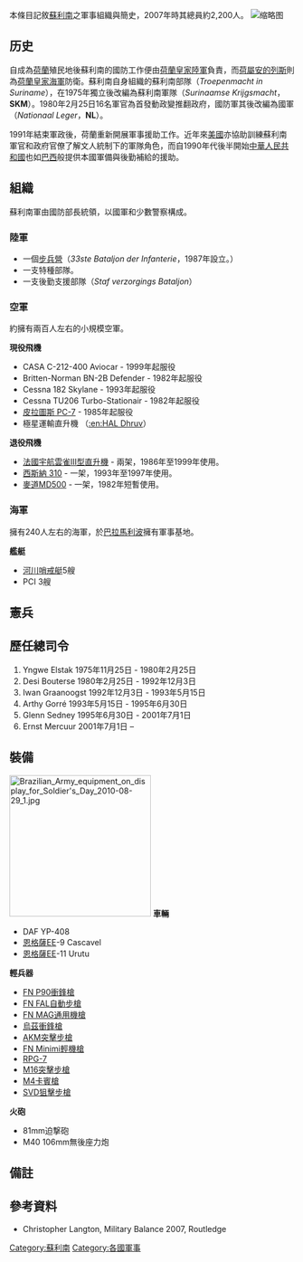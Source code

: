 {{Link style|time=2015-12-13T15:12:46+00:00}}
{{Infobox National Military
|country= 蘇利南
|image=Coat_of_arms_of_Suriname.svg
|caption=
|age=18
|manpower_age=15–49
|manpower_data=2002 est.
|available=123,072
|fit=72,059
|reaching=NA
|active=
|amount=7,494,000 (2005)
|percent_GDP= 0.6%(2006)
}}
本條目記敘[[蘇利南|蘇利南]]之軍事組織與簡史，2007年時其總員約2,200人。
[[File:Cessna.172rg.jpg|缩略图]]
== 历史 ==
自成為[[荷蘭|荷蘭]]殖民地後蘇利南的國防工作便由[[荷蘭皇家陸軍|荷蘭皇家陸軍]]負責，而[[荷屬安的列斯|荷屬安的列斯]]則為[[荷蘭皇家海軍|荷蘭皇家海軍]]防衛。蘇利南自身組織的蘇利南部隊（''Troepenmacht in Suriname''），在1975年獨立後改編為蘇利南軍隊（''Surinaamse Krijgsmacht''，'''SKM'''）。1980年2月25日16名軍官為首發動政變推翻政府，國防軍其後改編為國軍（''Nationaal Leger''，'''NL'''）。

1991年結束軍政後，荷蘭重新開展軍事援助工作。近年來[[美國|美國]]亦協助訓練蘇利南軍官和政府官僚了解文人統制下的軍隊角色，而自1990年代後半開始[[中華人民共和國|中華人民共和國]]也如[[巴西|巴西]]般提供本國軍備與後勤補給的援助。

==組織==
蘇利南軍由國防部長統領，以國軍和少數警察構成。
===陸軍===
*一個[[步兵|步兵]][[營|營]]（''33ste Bataljon der Infanterie''，1987年設立。）
*一支特種部隊。
*一支後勤支援部隊（''Staf verzorgings Bataljon''）

===空軍===
約擁有兩百人左右的小規模空軍。

'''現役飛機'''
*CASA C-212-400 Aviocar - 1999年起服役
*Britten-Norman BN-2B Defender - 1982年起服役
*Cessna 182 Skylane - 1993年起服役
*Cessna TU206 Turbo-Stationair - 1982年起服役
*[[皮拉圖斯_PC-7|皮拉圖斯 PC-7]] - 1985年起服役
*極星運輸直升機 （[[:en:HAL_Dhruv|:en:HAL Dhruv]]）
'''退役飛機'''
*[[法國宇航雲雀III型直升機|法國宇航雲雀III型直升機]] - 兩架，1986年至1999年使用。
*[[西斯納_310|西斯納 310]] - 一架，1993年至1997年使用。
*[[McDonnell_Douglas_MD_500_Defender|麥道MD500]] - 一架，1982年短暫使用。

===海軍===
擁有240人左右的海軍，於[[巴拉馬利波|巴拉馬利波]]擁有軍事基地。

'''艦艇'''
*[[河川哨戒艇|河川哨戒艇]]5艘
*PCI 3艘

== 憲兵 ==
== 歷任總司令 ==
#Yngwe Elstak 1975年11月25日 - 1980年2月25日 
#Desi Bouterse 1980年2月25日 - 1992年12月3日 
#Iwan Graanoogst 1992年12月3日 - 1993年5月15日
#Arthy Gorré 1993年5月15日 - 1995年6月30日 
#Glenn Sedney 1995年6月30日 - 2001年7月1日 
#Ernst Mercuur 2001年7月1日 – 

== 裝備 ==
[[File:Brazilian_Army_equipment_on_display_for_Soldier's_Day_2010-08-29_1.jpg|250px]]
'''車輛'''
* DAF YP-408
* [[恩格薩|恩格薩]]EE-9 Cascavel
* [[恩格薩|恩格薩]]EE-11 Urutu
'''輕兵器'''
* [[FN_P90衝鋒槍|FN P90衝鋒槍]] 
* [[FN_FAL自動步槍|FN FAL自動步槍]]
* [[FN_MAG通用機槍|FN MAG通用機槍]] 
* [[烏茲衝鋒槍|烏茲衝鋒槍]]
* [[AKM突擊步槍|AKM突擊步槍]]
* [[FN_Minimi輕機槍|FN Minimi輕機槍]] 
* [[RPG-7|RPG-7]] 
* [[M16突擊步槍|M16突擊步槍]]
* [[M4卡賓槍|M4卡賓槍]]
* [[SVD狙擊步槍|SVD狙擊步槍]]
'''火砲'''
* 81mm迫撃砲
* M40 106mm無後座力炮

== 備註 ==
{{reflist}}

== 參考資料 ==
*Christopher Langton, Military Balance 2007, Routledge 

{{Portalbox|苏里南}}
{{苏里南专题}}
{{美洲各國家和地區軍事}}

[[Category:蘇利南|Category:蘇利南]]
[[Category:各國軍事|Category:各國軍事]]